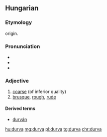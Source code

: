 ==Hungarian==

===Etymology===
{{unk.|lang=hu}} origin.

===Pronunciation===
* {{hu-IPA}}
* {{audio|Hu-durva.ogg|Audio|lang=hu}}
* {{hyphenation|dur|va|lang=hu}}

===Adjective===
{{hu-adj|comp=durvább}}

# [[coarse]] (of inferior quality)
# [[brusque]], [[rough]], [[rude]]

====Derived terms====
* [[durván]]

[[hu:durva]]
[[mg:durva]]
[[pl:durva]]
[[tg:durva]]
[[chr:durva]]